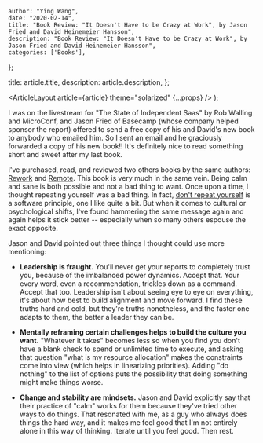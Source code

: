 
    author: "Ying Wang",
    date: "2020-02-14",
    title: "Book Review: "It Doesn't Have to be Crazy at Work", by Jason Fried and David Heinemeier Hansson",
    description: "Book Review: "It Doesn't Have to be Crazy at Work", by Jason Fried and David Heinemeier Hansson",
    categories: ['Books'],
};

  title: article.title,
  description: article.description,
};

  <ArticleLayout article={article} theme="solarized" {...props} />
);

I was on the livestream for "The State of Independent Saas" by Rob Walling and
MicroConf, and Jason Fried of Basecamp (whose company helped sponsor the report)
offered to send a free copy of his and David's new book to anybody who emailed
him. So I sent an email and he graciously forwarded a copy of his new book!!
It's definitely nice to read something short and sweet after my last book.

I've purchased, read, and reviewed two others books by the same authors:
[Rework](/posts/2018/04/04/rework) and [Remote](/posts/2018/05/23/remote). This
book is very much in the same vein. Being calm and sane is both possible and not
a bad thing to want. Once upon a time, I thought repeating yourself was a bad
thing. In fact, [don't repeat
yourself](https://en.wikipedia.org/wiki/Don%27t_repeat_yourself) is a software
principle, one I like quite a bit. But when it comes to cultural or
psychological shifts, I've found hammering the same message again and again
helps it stick better -- especially when so many others espouse the exact
opposite.

Jason and David pointed out three things I thought could use more mentioning:

- **Leadership is fraught.** You'll never get your reports to completely trust
  you, because of the imbalanced power dynamics. Accept that. Your every word,
  even a recommendation, trickles down as a command. Accept that too.
  Leadership isn't about seeing eye to eye on everything, it's about how best
  to build alignment and move forward. I find these truths hard and cold, but
  they're truths nonetheless, and the faster one adapts to them, the better a
  leader they can be.

- **Mentally reframing certain challenges helps to build the culture you
  want.** "Whatever it takes" becomes less so when you find you don't have a
  blank check to spend or unlimited time to execute, and asking that question
  "what is my resource allocation" makes the constraints come into view (which
  helps in linearizing priorities). Adding "do nothing" to the list of options
  puts the possibility that doing something might make things worse.

- **Change and stability are mindsets.** Jason and David explicitly say that
  their practice of "calm" works for them because they've tried other ways to
  do things. That resonated with me, as a guy who always does things the hard
  way, and it makes me feel good that I'm not entirely alone in this way of
  thinking. Iterate until you feel good. Then rest.
